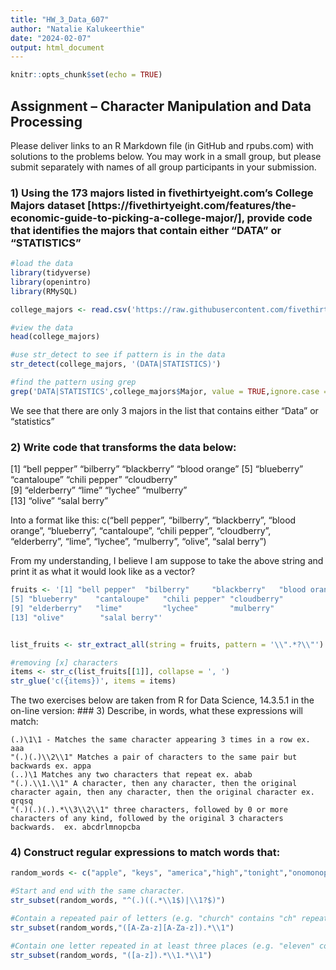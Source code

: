 ---
title: "HW_3_Data_607"
author: "Natalie Kalukeerthie"
date: "2024-02-07"
output: html_document
---

```{r setup, include=FALSE}
knitr::opts_chunk$set(echo = TRUE)
```

## Assignment – Character Manipulation and Data Processing


Please deliver links to an R Markdown file (in GitHub and rpubs.com) with solutions to the problems below.  You may work in a small group, but please submit separately with names of all group participants in your submission.

### 1) Using the 173 majors listed in fivethirtyeight.com’s College Majors dataset [https://fivethirtyeight.com/features/the-economic-guide-to-picking-a-college-major/], provide code that identifies the majors that contain either "DATA" or "STATISTICS"

```{r}
#load the data
library(tidyverse)
library(openintro)
library(RMySQL)

college_majors <- read.csv('https://raw.githubusercontent.com/fivethirtyeight/data/master/college-majors/majors-list.csv')

#view the data
head(college_majors)

#use str_detect to see if pattern is in the data
str_detect(college_majors, '(DATA|STATISTICS)')

#find the pattern using grep
grep('DATA|STATISTICS',college_majors$Major, value = TRUE,ignore.case = TRUE)

```
We see that there are only 3 majors in the list that contains either "Data" or "statistics"

### 2) Write code that transforms the data below:
[1] "bell pepper"  "bilberry"     "blackberry"   "blood orange"
[5] "blueberry"    "cantaloupe"   "chili pepper" "cloudberry"  
[9] "elderberry"   "lime"         "lychee"       "mulberry"    
[13] "olive"        "salal berry"

Into a format like this:
c("bell pepper", "bilberry", "blackberry", "blood orange", "blueberry", "cantaloupe", "chili pepper", "cloudberry", "elderberry", "lime", "lychee", "mulberry", "olive", "salal berry")

From my understanding, I believe I am suppose to take the above string and print it as what it would look like as a vector?
```{r}
fruits <- '[1] "bell pepper"  "bilberry"     "blackberry"   "blood orange"
[5] "blueberry"    "cantaloupe"   "chili pepper" "cloudberry"  
[9] "elderberry"   "lime"         "lychee"       "mulberry"    
[13] "olive"        "salal berry"'


list_fruits <- str_extract_all(string = fruits, pattern = '\\".*?\\"')

#removing [x] characters
items <- str_c(list_fruits[[1]], collapse = ', ')
str_glue('c({items})', items = items)
```

The two exercises below are taken from R for Data Science, 14.3.5.1 in the on-line version:
### 3) Describe, in words, what these expressions will match:

    (.)\1\1 - Matches the same character appearing 3 times in a row ex. aaa
    "(.)(.)\\2\\1" Matches a pair of characters to the same pair but backwards ex. appa
    (..)\1 Matches any two characters that repeat ex. abab
    "(.).\\1.\\1" A character, then any character, then the original character again, then any character, then the original character ex. qrqsq
    "(.)(.)(.).*\\3\\2\\1" three characters, followed by 0 or more characters of any kind, followed by the original 3 characters backwards.  ex. abcdrlmnopcba

### 4) Construct regular expressions to match words that:

```{r}

random_words <- c("apple", "keys", "america","high","tonight","onomonopia","window","door","cocoa","bucket","eye","leg","arm")

#Start and end with the same character.
str_subset(random_words, "^(.)((.*\\1$)|\\1?$)")

#Contain a repeated pair of letters (e.g. "church" contains "ch" repeated twice.)
str_subset(random_words,"([A-Za-z][A-Za-z]).*\\1")

#Contain one letter repeated in at least three places (e.g. "eleven" contains three "e"s.)
str_subset(random_words, "([a-z]).*\\1.*\\1")

```
